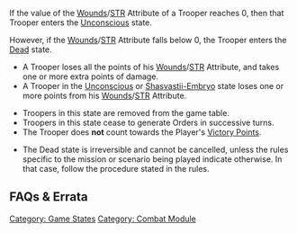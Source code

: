 {{section-combat-module}}
{{section-game-states}}


If the value of the [[Wounds]]/[[STR]] Attribute of a Trooper reaches 0, then that Trooper enters the [[Unconscious]] state.

However, if the [[Wounds]]/[[STR]] Attribute falls below 0, the Trooper enters the [[Dead]] state.


{{skillbox |red| DEAD | NULL}}
{{Activation}}
*A Trooper loses all the points of his [[Wounds]]/[[STR]] Attribute, and takes one or more extra points of damage. 
*A Trooper in the [[Unconscious]] or [[Shasvastii-Embryo]] state loses one or more points from his [[Wounds]]/[[STR]] Attribute. 
{{Effects}}
*Troopers in this state are removed from the game table. 
*Troopers in this state cease to generate Orders in successive turns.
*The Trooper does '''not''' count towards the Player's [[Victory Points]].
{{Cancellation}}
* The Dead state is irreversible and cannot be cancelled, unless the rules specific to the mission or scenario being played indicate otherwise. In that case, follow the procedure stated in the rules. 


== FAQs & Errata ==

{{faqbox |
type = faq |
title = N4 FAQ |
version = 1.1.1, Dec 2021 |
q = Q: What happens if the target of a Protheion user fails more Saving Rolls than are needed for it to enter Dead State? For example if an Unconscious target fails two or more Saving Rolls. |
a = A: Any additional failed Saving Rolls will have no effect, and will not give the Protheion user any Wounds. |
related = [[Dead]], [[Protheion]] }}


{{faqbox |
type = faq |
title = N4 FAQ |
version = 1.3, Nov 2022 |
q = Q: When do Unconscious, Dead or Sepsitorized Troopers leave a Combat Group? |
a = A: Unconscious Troopers are still part of their Combat Group. Dead or Sepsitorized Troopers are not part of any Combat Group. |
related = [[Combat Groups]], [[Command Tokens]], [[Dead]], [[Sepsitorized]], [[Unconscious]] }}


[[Category: Game States]]
[[Category: Combat Module]]